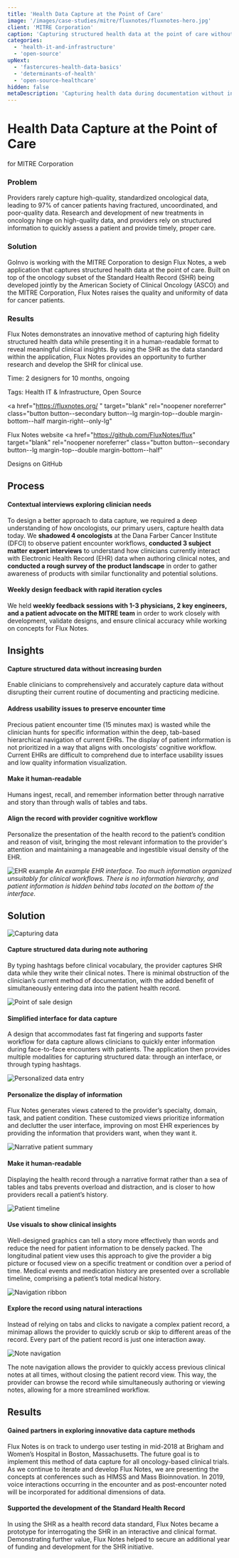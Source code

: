 ```yaml
---
title: 'Health Data Capture at the Point of Care'
image: '/images/case-studies/mitre/fluxnotes/fluxnotes-hero.jpg'
client: 'MITRE Corporation'
caption: 'Capturing structured health data at the point of care without increasing clinician burden.'
categories:
  - 'health-it-and-infrastructure'
  - 'open-source'
upNext:
  - 'fastercures-health-data-basics'
  - 'determinants-of-health'
  - 'open-source-healthcare'
hidden: false
metaDescription: 'Capturing health data during documentation without increasing clinician burden.'
---
```



# Health Data Capture at the Point of Care

for MITRE Corporation

### Problem

Providers rarely capture high-quality, standardized oncological data, leading to 97% of cancer patients having fractured, uncoordinated, and poor-quality data. Research and development of new treatments in oncology hinge on high-quality data, and providers rely on structured information to quickly assess a patient and provide timely, proper care.

### Solution

GoInvo is working with the MITRE Corporation to design Flux Notes, a web application that captures structured health data at the point of care. Built on top of the oncology subset of the Standard Health Record (SHR) being developed jointly by the American Society of Clinical Oncology (ASCO) and the MITRE Corporation, Flux Notes raises the quality and uniformity of data for cancer patients.

### Results

Flux Notes demonstrates an innovative method of capturing high fidelity structured health data while presenting it in a human-readable format to reveal meaningful clinical insights. By using the SHR as the data standard within the application, Flux Notes provides an opportunity to further research and develop the SHR for clinical use.

<span class="text--uppercase text--gray text--bold text--spacing text--md">Time:</span> 2 designers for 10 months, ongoing

<span class="text--uppercase text--gray text--bold text--spacing text--md">Tags:</span> Health IT & Infrastructure, Open Source

<a
  href="https://fluxnotes.org/ "
  target="blank"
  rel="noopener noreferrer"
  class="button button--secondary button--lg margin-top--double margin-bottom--half margin-right--only-lg"
>
  Flux Notes website
</a>
<a
  href="https://github.com/FluxNotes/flux"
  target="blank"
  rel="noopener noreferrer"
  class="button button--secondary button--lg margin-top--double margin-bottom--half"
>
  Designs on GitHub
</a>
<Divider />

## Process

#### Contextual interviews exploring clinician needs

To design a better approach to data capture, we required a deep understanding of how oncologists, our primary users, capture health data today. We **shadowed 4 oncologists** at the Dana Farber Cancer Institute (DFCI) to observe patient encounter workflows, **conducted 3 subject matter expert interviews** to understand how clinicians currently interact with Electronic Health Record (EHR) data when authoring clinical notes, and **conducted a rough survey of the product landscape** in order to gather awareness of products with similar functionality and potential solutions.

#### Weekly design feedback with rapid iteration cycles

We held **weekly feedback sessions with 1-3 physicians, 2 key engineers, and a patient advocate on the MITRE team** in order to work closely with development, validate designs, and ensure clinical accuracy while working on concepts for Flux Notes.

<Divider />

## Insights

#### Capture structured data without increasing burden

Enable clinicians to comprehensively and accurately capture data without disrupting their current routine of documenting and practicing medicine.

#### Address usability issues to preserve encounter time

Precious patient encounter time (15 minutes max) is wasted while the clinician hunts for specific information within the deep, tab-based hierarchical navigation of current EHRs. The display of patient information is not prioritized in a way that aligns with oncologists’ cognitive workflow. Current EHRs are difficult to comprehend due to interface usability issues and low quality information visualization.

#### Make it human-readable

Humans ingest, recall, and remember information better through narrative and story than through walls of tables and tabs.

#### Align the record with provider cognitive workflow

Personalize the presentation of the health record to the patient’s condition and reason of visit, bringing the most relevant information to the provider's attention and maintaining a manageable and ingestible visual density of the EHR.

![EHR example](/images/case-studies/mitre/fluxnotes/fluxnotes-ehr-example2.jpg)
_An example EHR interface. Too much information organized unsuitably for clinical workflows. There is no information hierarchy, and patient information is hidden behind tabs located on the bottom of the interface._

<Divider />

## Solution

![Capturing data](/images/case-studies/mitre/fluxnotes/fluxnotes-structured-data-capture.jpg)

#### Capture structured data during note authoring

By typing hashtags before clinical vocabulary, the provider captures SHR data while they write their clinical notes. There is minimal obstruction of the clinician’s current method of documentation, with the added benefit of simultaneously entering data into the patient health record.

![Point of sale design](/images/case-studies/mitre/fluxnotes/fluxnotes-interface.jpg)

#### Simplified interface for data capture

A design that accommodates fast fat fingering and supports faster workflow for data capture allows clinicians to quickly enter information during face-to-face encounters with patients. The application then provides multiple modalities for capturing structured data: through an interface, or through typing hashtags.

![Personalized data entry](/images/case-studies/mitre/fluxnotes/fluxnotes-personalize.jpg)

#### Personalize the display of information

Flux Notes generates views catered to the provider’s specialty, domain, task, and patient condition. These customized views prioritize information and declutter the user interface, improving on most EHR experiences by providing the information that providers want, when they want it.

![Narrative patient summary](/images/case-studies/mitre/fluxnotes/fluxnotes-narrative-format.jpg)

#### Make it human-readable

Displaying the health record through a narrative format rather than a sea of tables and tabs prevents overload and distraction, and is closer to how providers recall a patient’s history.

![Patient timeline](/images/case-studies/mitre/fluxnotes/fluxnotes-timeline.jpg)

#### Use visuals to show clinical insights

Well-designed graphics can tell a story more effectively than words and reduce the need for patient information to be densely packed. The longitudinal patient view uses this approach to give the provider a big picture or focused view on a specific treatment or condition over a period of time. Medical events and medication history are presented over a scrollable timeline, comprising a patient’s total medical history.

![Navigation ribbon](/images/case-studies/mitre/fluxnotes/fluxnotes-nav.jpg)

#### Explore the record using natural interactions

Instead of relying on tabs and clicks to navigate a complex patient record, a minimap allows the provider to quickly scrub or skip to different areas of the record. Every part of the patient record is just one interaction away.

![Note navigation](/images/case-studies/mitre/fluxnotes/fluxnotes-notes.jpg)

The note navigation allows the provider to quickly access previous clinical notes at all times, without closing the patient record view. This way, the provider can browse the record while simultaneously authoring or viewing notes, allowing for a more streamlined workflow.

<Divider />

## Results

#### Gained partners in exploring innovative data capture methods

Flux Notes is on track to undergo user testing in mid-2018 at Brigham and Women’s Hospital in Boston, Massachusetts. The future goal is to implement this method of data capture for all oncology-based clinical trials. As we continue to iterate and develop Flux Notes, we are presenting the concepts at conferences such as HIMSS and Mass Bioinnovation. In 2019, voice interactions occurring in the encounter and as post-encounter noted will be incorporated for additional dimensions of data.

#### Supported the development of the Standard Health Record

In using the SHR as a health record data standard, Flux Notes became a prototype for interrogating the SHR in an interactive and clinical format. Demonstrating further value, Flux Notes helped to secure an additional year of funding and development for the SHR initiative.
